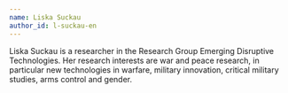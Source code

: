 ```yaml
---
name: Liska Suckau
author_id: l-suckau-en
---
```


Liska Suckau is a researcher in the Research Group Emerging Disruptive Technologies. Her research interests are war and peace research, in particular new technologies in warfare, military innovation, critical military studies, arms control and gender.

